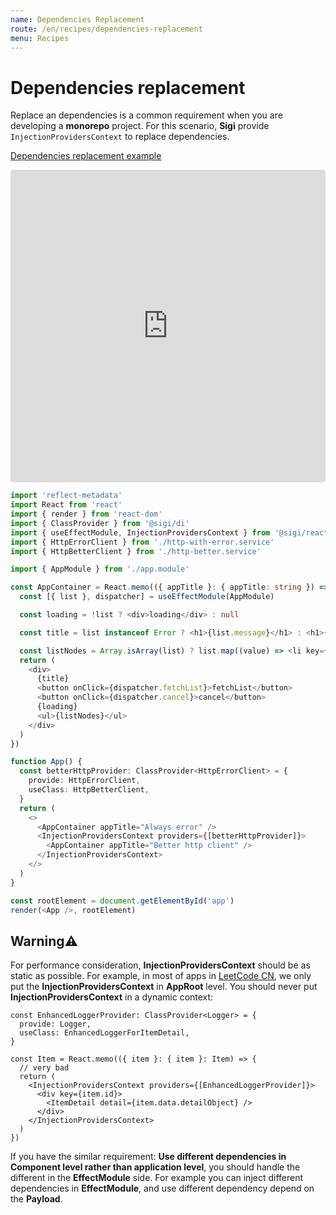 ```yaml
---
name: Dependencies Replacement
route: /en/recipes/dependencies-replacement
menu: Recipes
---
```


# Dependencies replacement
Replace an dependencies is a common requirement when you are developing a **monorepo** project.
For this scenario, **Sigi** provide `InjectionProvidersContext` to replace dependencies.

[Dependencies replacement example](https://codesandbox.io/s/sigi-recipes-dependencies-replacement-tktun)

<iframe
  src="https://codesandbox.io/embed/sigi-recipes-dependencies-replacement-tktun?expanddevtools=1&fontsize=14&hidenavigation=1&module=%2Fsrc%2Findex.tsx&theme=dark"
  style="width:100%; height:500px; border:0; border-radius: 4px; overflow:hidden;"
  title="sigi-recipes-dependencies-replacement"
  allow="geolocation; microphone; camera; midi; vr; accelerometer; gyroscope; payment; ambient-light-sensor; encrypted-media; usb"
  sandbox="allow-modals allow-forms allow-popups allow-scripts allow-same-origin"
></iframe>

```ts
import 'reflect-metadata'
import React from 'react'
import { render } from 'react-dom'
import { ClassProvider } from '@sigi/di'
import { useEffectModule, InjectionProvidersContext } from '@sigi/react'
import { HttpErrorClient } from './http-with-error.service'
import { HttpBetterClient } from './http-better.service'

import { AppModule } from './app.module'

const AppContainer = React.memo(({ appTitle }: { appTitle: string }) => {
  const [{ list }, dispatcher] = useEffectModule(AppModule)

  const loading = !list ? <div>loading</div> : null

  const title = list instanceof Error ? <h1>{list.message}</h1> : <h1>{appTitle}</h1>

  const listNodes = Array.isArray(list) ? list.map((value) => <li key={value}>{value}</li>) : null
  return (
    <div>
      {title}
      <button onClick={dispatcher.fetchList}>fetchList</button>
      <button onClick={dispatcher.cancel}>cancel</button>
      {loading}
      <ul>{listNodes}</ul>
    </div>
  )
})

function App() {
  const betterHttpProvider: ClassProvider<HttpErrorClient> = {
    provide: HttpErrorClient,
    useClass: HttpBetterClient,
  }
  return (
    <>
      <AppContainer appTitle="Always error" />
      <InjectionProvidersContext providers={[betterHttpProvider]}>
        <AppContainer appTitle="Better http client" />
      </InjectionProvidersContext>
    </>
  )
}

const rootElement = document.getElementById('app')
render(<App />, rootElement)
```

## Warning⚠️
For performance consideration, **InjectionProvidersContext** should be as static as possible. For example, in most of apps in [LeetCode CN](https://leetcode-cn.com/circle), we only put the **InjectionProvidersContext** in **AppRoot** level. You should never put **InjectionProvidersContext** in a dynamic context:

```tsx
const EnhancedLoggerProvider: ClassProvider<Logger> = {
  provide: Logger,
  useClass: EnhancedLoggerForItemDetail,
}

const Item = React.memo(({ item }: { item }: Item) => {
  // very bad
  return (
    <InjectionProvidersContext providers={[EnhancedLoggerProvider]}>
      <div key={item.id}>
        <ItemDetail detail={item.data.detailObject} />
      </div>
    </InjectionProvidersContext>
  )
})
```

If you have the similar requirement: **Use different dependencies in Component level rather than application level**, you should handle the different in the **EffectModule** side. For example you can inject different dependencies in **EffectModule**, and use different dependency depend on the **Payload**.
